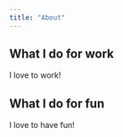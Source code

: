 ```yaml
---
title: "About"
---
```


## What I do for work

I love to work!

## What I do for fun

I love to have fun!
